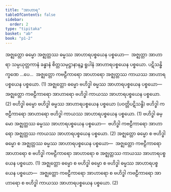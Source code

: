 ```yaml
---
title: "အာဟာရ"
tableOfContents: false
sidebar:
  order: 2
type: "tipitaka"
basket: "ab"
book: "p1-2"
---
```



<DynamicBreadcrumb />

<Division number="43" book="p1-2" e="ch" v="37" p="448">

<Paragraph number="2841" book="p1-2">
အဇ္ဈတ္တော ဓမ္မော အဇ္ဈတ္တဿ ဓမ္မဿ အာဟာရပစ္စယေန ပစ္စယော—  အဇ္ဈတ္တာ အာဟာရာ သမ္ပယုတ္တကာနံ ခန္ဓာနံ စိတ္တသမုဋ္ဌာနာနဉ္စ ရူပါနံ အာဟာရပစ္စယေန ပစ္စယော. ပဋိသန္ဓိက္ခဏေ …ပေ…  အဇ္ဈတ္တော ကဗဠီကာရော အာဟာရော အဇ္ဈတ္တဿ ကာယဿ အာဟာရပစ္စယေန ပစ္စယော. (1)
</Paragraph>

<Paragraph number="2842" book="p1-2">
အဇ္ဈတ္တော ဓမ္မော ဗဟိဒ္ဓါ ဓမ္မဿ အာဟာရပစ္စယေန ပစ္စယော—  အဇ္ဈတ္တော ကဗဠီကာရော အာဟာရော ဗဟိဒ္ဓါ ကာယဿ အာဟာရပစ္စယေန ပစ္စယော. (2)
</Paragraph>

<Paragraph number="2843" book="p1-2">
ဗဟိဒ္ဓါ ဓမ္မော ဗဟိဒ္ဓါ ဓမ္မဿ အာဟာရပစ္စယေန ပစ္စယော (ပဝတ္တိပဋိသန္ဓိ) ဗဟိဒ္ဓါ ကဗဠီကာရော အာဟာရော ဗဟိဒ္ဓါ ကာယဿ အာဟာရပစ္စယေန ပစ္စယော. (1)
</Paragraph>

<Paragraph number="2844" book="p1-2">
ဗဟိဒ္ဓါ ဓမ္မော အဇ္ဈတ္တဿ ဓမ္မဿ အာဟာရပစ္စယေန ပစ္စယော—  ဗဟိဒ္ဓါ ကဗဠီကာရော အာဟာရော အဇ္ဈတ္တဿ ကာယဿ အာဟာရပစ္စယေန ပစ္စယော. (2)
</Paragraph>

</Division>
<Division number="44" book="p1-2" e="ch" v="37" p="449">

<Paragraph number="2845" book="p1-2">
အဇ္ဈတ္တော ဓမ္မော စ ဗဟိဒ္ဓါ ဓမ္မော စ အဇ္ဈတ္တဿ ဓမ္မဿ အာဟာရပစ္စယေန ပစ္စယော—  အဇ္ဈတ္တော ကဗဠီကာရော အာဟာရော စ ဗဟိဒ္ဓါ ကဗဠီကာရော အာဟာရော စ အဇ္ဈတ္တဿ ကာယဿ အာဟာရပစ္စယေန ပစ္စယော. (1)
</Paragraph>

<Paragraph number="2846" book="p1-2">
အဇ္ဈတ္တော ဓမ္မော စ ဗဟိဒ္ဓါ ဓမ္မော စ ဗဟိဒ္ဓါ ဓမ္မဿ အာဟာရပစ္စယေန ပစ္စယော—  အဇ္ဈတ္တော ကဗဠီကာရော အာဟာရော စ ဗဟိဒ္ဓါ ကဗဠီကာရော အာဟာရော စ ဗဟိဒ္ဓါ ကာယဿ အာဟာရပစ္စယေန ပစ္စယော. (2)
</Paragraph>
</Division>